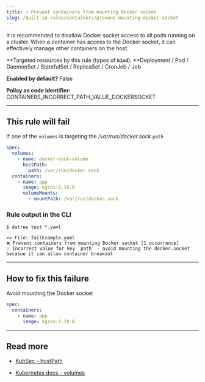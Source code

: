 ```yaml
---
title: ☑️ Prevent containers from mounting Docker socket
slug: /built-in-rules/containers/prevent-mounting-docker-socket
---
```


It is recommended to disallow Docker socket access to all pods running on a cluster. When a container has access to the Docker socket, it can effectively manage other containers on the host.

**Targeted resources by this rule (types of **`kind`**): **Deployment / Pod / DaemonSet / StatefulSet / ReplicaSet / CronJob / Job

**Enabled by default?** False

**Policy as code identifier:** CONTAINERS_INCORRECT_PATH_VALUE_DOCKERSOCKET

---

## This rule will fail

If one of the `volumes` is targeting the _/var/run/docker.sock_ `path`

```yaml
spec:
  volumes:
    - name: docker-sock-volume
      hostPath:
        path: /var/run/docker.sock
  containers:
    - name: app
      image: nginx:1.19.8
      volumeMounts:
        - mountPath: /var/run/docker.sock
```

### Rule output in the CLI

```none
$ datree test *.yaml

>> File: failExample.yaml
❌ Prevent containers from mounting Docker socket [1 occurrence]
💡 Incorrect value for key `path` - avoid mounting the docker.socket becasue it can allow container breakout
```

---

## How to fix this failure

Avoid mounting the Docker socket

```yaml
spec:
  containers:
    - name: app
      image: nginx:1.19.8
```

---

## Read more

- [KubSec - hostPath](https://kubesec.io/basics/spec-volumes-hostpath-path-var-run-docker-sock/)

- [Kubernetes docs - volumes](https://kubernetes.io/docs/concepts/storage/volumes/)
